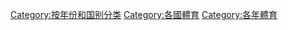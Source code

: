 {{container}}
[[Category:按年份和国别分类|Category:按年份和国别分类]]
[[Category:各國體育|Category:各國體育]]
[[Category:各年體育|Category:各年體育]]